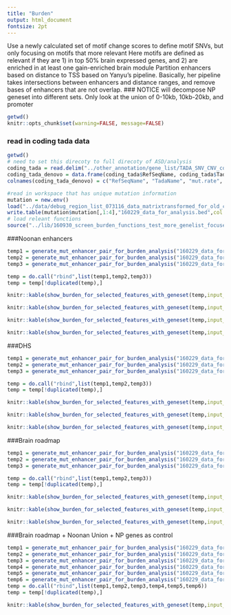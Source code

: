 ```yaml
---
title: "Burden"
output: html_document
fontsize: 2pt
---
```


Use a newly calculated set of motif change scores to define motif SNVs, but only focusing on motifs that more relevant
Here motifs are defined as relevant if they are 1) in top 50% brain expressed genes, and 2) are enriched in at least one gain-enriched brain module
Partition enhancers based on distance to TSS based on Yanyu's pipeline. 
Basically, her pipeline takes intersections between enhancers and distance ranges, and remove bases of enhancers that are not overlap. 
### NOTICE
will decompose NP geneset into different sets. Only look at the union of 0-10kb, 10kb-20kb, and promoter

```r
getwd()
knitr::opts_chunk$set(warning=FALSE, message=FALSE)
```
### read in coding tada data

```r
getwd()
# need to set this direcoty to full direcoty of ASD/analysis
coding_tada = read.delim("../other_annotation/gene_list/TADA_SNV_CNV_combined_Feb7.txt", header = TRUE, sep = "\t", stringsAsFactors = FALSE)
coding_tada_denovo = data.frame(coding_tada$RefSeqName, coding_tada$TadaName, coding_tada$mut.rate, coding_tada$dn.LoF, coding_tada$dn.mis3, coding_tada$BF.SNV.dn, coding_tada$BF.combined, coding_tada$qvalue.combined)
colnames(coding_tada_denovo) = c("RefSeqName", "TadaName", "mut.rate", "dn.LoF", "dn.mis3", "BF.SNV.dn", "BF.combined", "qvalue.combined")

#read in workspace that has unique mutation information
mutation = new.env()
load("../data/debug_region_list_073116_data_matrixtransformed_for_old_code.Rdata", envir = mutation)
write.table(mutation$mutation[,1:4],"160229_data_for_analysis.bed",col.names = FALSE, row.names = FALSE, sep = "\t", quote = FALSE)
# load releant functions
source("../lib/160930_screen_burden_functions_test_more_genelist_focused.R")

```




###Noonan enhancers
```r
temp1 = generate_mut_enhancer_pair_for_burden_analysis("160229_data_for_analysis.bed","../other_annotation/epigenomic_annotation/Noonan_brain_union.yanyu_pipeline_enhancers.10000.bp_within_TSS.bed")
temp2 = generate_mut_enhancer_pair_for_burden_analysis("160229_data_for_analysis.bed","../other_annotation/epigenomic_annotation/Noonan_brain_union.yanyu_pipeline_enhancers.10000_to_20000.bp_within_TSS.bed")
temp3 = generate_mut_enhancer_pair_for_burden_analysis("160229_data_for_analysis.bed","../other_annotation/epigenomic_annotation/Noonan_brain_union.promoter_1kb_genename.bed")

temp = do.call("rbind",list(temp1,temp2,temp3))
temp = temp[!duplicated(temp),]

knitr::kable(show_burden_for_selected_features_with_geneset(temp,input_type = "table",ref = "self", geneset = stringent_ASD),digit = c(rep(2,5),5,5,5), col.names = table_colname)

knitr::kable(show_burden_for_selected_features_with_geneset(temp,input_type = "table",ref = "self", geneset = ID_genes),digit = c(rep(2,5),5,5,5), col.names = table_colname)

knitr::kable(show_burden_for_selected_features_with_geneset(temp,input_type = "table",ref = "self", geneset = SCZ_composite),digit = c(rep(2,5),5,5,5), col.names = table_colname)

knitr::kable(show_burden_for_selected_features_with_geneset(temp,input_type = "table",ref = "self", geneset = relaxed_ASD),digit = c(rep(2,5),5,5,5), col.names = table_colname)


```

###DHS
```r
temp1 = generate_mut_enhancer_pair_for_burden_analysis("160229_data_for_analysis.bed","../other_annotation/epigenomic_annotation/Encode_DHS_union.yanyu_pipeline_enhancers.10000.bp_within_TSS.bed")
temp2 = generate_mut_enhancer_pair_for_burden_analysis("160229_data_for_analysis.bed","../other_annotation/epigenomic_annotation/Encode_DHS_union.yanyu_pipeline_enhancers.10000_to_20000.bp_within_TSS.bed")
temp3 = generate_mut_enhancer_pair_for_burden_analysis("160229_data_for_analysis.bed","../other_annotation/epigenomic_annotation/Encode_DHS_union.promoter_1kb_genename.bed")

temp = do.call("rbind",list(temp1,temp2,temp3))
temp = temp[!duplicated(temp),]

knitr::kable(show_burden_for_selected_features_with_geneset(temp,input_type = "table",ref = "self", geneset = stringent_ASD),digit = c(rep(2,5),5,5,5), col.names = table_colname)

knitr::kable(show_burden_for_selected_features_with_geneset(temp,input_type = "table",ref = "self", geneset = ID_genes),digit = c(rep(2,5),5,5,5), col.names = table_colname)

knitr::kable(show_burden_for_selected_features_with_geneset(temp,input_type = "table",ref = "self", geneset = SCZ_composite),digit = c(rep(2,5),5,5,5), col.names = table_colname)


```


###Brain roadmap
```r
temp1 = generate_mut_enhancer_pair_for_burden_analysis("160229_data_for_analysis.bed","../other_annotation/epigenomic_annotation/Brain_roadmap_union.yanyu_pipeline_enhancers.10000.bp_within_TSS.bed")
temp2 = generate_mut_enhancer_pair_for_burden_analysis("160229_data_for_analysis.bed","../other_annotation/epigenomic_annotation/Brain_roadmap_union.yanyu_pipeline_enhancers.10000_to_20000.bp_within_TSS.bed")
temp3 = generate_mut_enhancer_pair_for_burden_analysis("160229_data_for_analysis.bed","../other_annotation/epigenomic_annotation/Brain_roadmap_union.promoter_1kb_genename.bed")

temp = do.call("rbind",list(temp1,temp2,temp3))
temp = temp[!duplicated(temp),]

knitr::kable(show_burden_for_selected_features_with_geneset(temp,input_type = "table",ref = "self", geneset = stringent_ASD),digit = c(rep(2,5),5,5,5), col.names = table_colname)

knitr::kable(show_burden_for_selected_features_with_geneset(temp,input_type = "table",ref = "self", geneset = ID_genes),digit = c(rep(2,5),5,5,5), col.names = table_colname)

knitr::kable(show_burden_for_selected_features_with_geneset(temp,input_type = "table",ref = "self", geneset = SCZ_composite),digit = c(rep(2,5),5,5,5), col.names = table_colname)


```

###Brain roadmap + Noonan Union  + NP genes as control
```r
temp1 = generate_mut_enhancer_pair_for_burden_analysis("160229_data_for_analysis.bed","../other_annotation/epigenomic_annotation/Brain_roadmap_union.yanyu_pipeline_enhancers.10000.bp_within_TSS.bed")
temp2 = generate_mut_enhancer_pair_for_burden_analysis("160229_data_for_analysis.bed","../other_annotation/epigenomic_annotation/Brain_roadmap_union.yanyu_pipeline_enhancers.10000_to_20000.bp_within_TSS.bed")
temp3 = generate_mut_enhancer_pair_for_burden_analysis("160229_data_for_analysis.bed","../other_annotation/epigenomic_annotation/Brain_roadmap_union.promoter_1kb_genename.bed")
temp4 = generate_mut_enhancer_pair_for_burden_analysis("160229_data_for_analysis.bed","../other_annotation/epigenomic_annotation/Noonan_brain_union.yanyu_pipeline_enhancers.10000.bp_within_TSS.bed")
temp5 = generate_mut_enhancer_pair_for_burden_analysis("160229_data_for_analysis.bed","../other_annotation/epigenomic_annotation/Noonan_brain_union.yanyu_pipeline_enhancers.10000_to_20000.bp_within_TSS.bed")
temp6 = generate_mut_enhancer_pair_for_burden_analysis("160229_data_for_analysis.bed","../other_annotation/epigenomic_annotation/Noonan_brain_union.promoter_1kb_genename.bed")
temp = do.call("rbind",list(temp1,temp2,temp3,temp4,temp5,temp6))
temp = temp[!duplicated(temp),]

knitr::kable(show_burden_for_selected_features_with_geneset(temp,input_type = "table",ref = "self", geneset = relaxed_ASD),digit = c(rep(2,5),5,5,5), col.names = table_colname)



```


